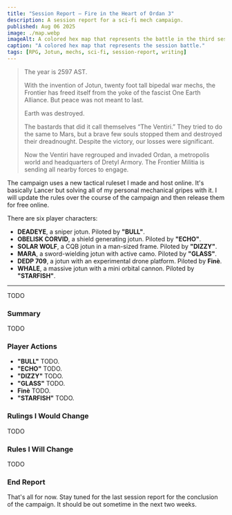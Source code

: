 ```yaml
---
title: "Session Report — Fire in the Heart of Ordan 3"
description: A session report for a sci-fi mech campaign.
published: Aug 06 2025
image: ./map.webp
imageAlt: A colored hex map that represents the battle in the third session of the Jotun campaign.
caption: "A colored hex map that represents the session battle."
tags: [RPG, Jotun, mechs, sci-fi, session-report, writing]
---
```



> The year is 2597 AST.
>
> With the invention of Jotun, twenty foot tall bipedal war mechs, the Frontier has freed itself from the yoke of the fascist One Earth Alliance. But peace was not meant to last.
>
> Earth was destroyed.
> 
> The bastards that did it call themselves “The Ventiri.” They tried to do the same to Mars, but a brave few souls stopped them and destroyed their dreadnought. Despite the victory, our losses were significant.
> 
> Now the Ventiri have regrouped and invaded Ordan, a metropolis world and headquarters of Dretyl Armory. The Frontier Militia is sending all nearby forces to engage.

The campaign uses a new tactical ruleset I made and host online. It's basically Lancer but solving all of my personal mechanical gripes with it. I will update the rules over the course of the campaign and then release them for free online.

There are six player characters:

- **DEADEYE**, a sniper jotun. Piloted by **"BULL"**.
- **OBELISK CORVID**, a shield generating jotun. Piloted by **"ECHO"**.
- **SOLAR WOLF**, a CQB jotun in a man-sized frame. Piloted by **"DIZZY"**.
- **MARA**, a sword-wielding jotun with active camo. Piloted by **"GLASS"**.
- **DEDP 709**, a jotun with an experimental drone platform. Piloted by **Finè**.
- **WHALE**, a massive jotun with a mini orbital cannon. Piloted by **"STARFISH"**.

---

TODO

### Summary

TODO

### Player Actions

- **"BULL"** TODO.
- **"ECHO"** TODO.
- **"DIZZY"** TODO.
- **"GLASS"** TODO. 
- **Finè** TODO.
- **"STARFISH"** TODO.

### Rulings I Would Change

TODO

### Rules I Will Change

TODO

### End Report

That's all for now. Stay tuned for the last session report for the conclusion of the campaign. It should be out sometime in the next two weeks.